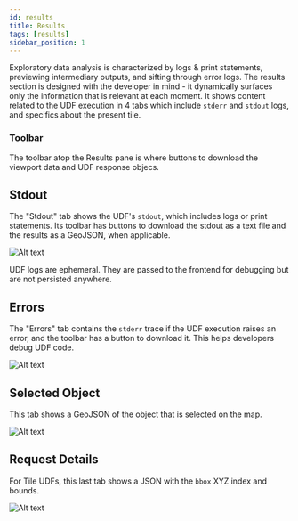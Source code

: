 ```yaml
---
id: results
title: Results
tags: [results]
sidebar_position: 1
---
```




Exploratory data analysis is characterized by logs & print statements, previewing intermediary outputs, and sifting through error logs. The results section is designed with the developer in mind - it dynamically surfaces only the information that is relevant at each moment. It shows content related to the UDF execution in 4 tabs which include `stderr` and `stdout` logs, and specifics about the present tile.



### Toolbar

The toolbar atop the Results pane is where buttons to download the viewport data and UDF response objecs.

## Stdout

The "Stdout" tab shows the UDF's `stdout`, which includes logs or print statements. Its toolbar has buttons to download the stdout as a text file and the results as a GeoJSON, when applicable.

![Alt text](https://fused-magic.s3.us-west-2.amazonaws.com/docs_assets/image-21.png)


UDF logs are ephemeral. They are passed to the frontend for debugging but are not persisted anywhere.

## Errors

The "Errors" tab contains the `stderr` trace if the UDF execution raises an error, and the toolbar has a button to download it. This helps developers debug UDF code.

![Alt text](https://fused-magic.s3.us-west-2.amazonaws.com/docs_assets/image-22.png)


## Selected Object

This tab shows a GeoJSON of the object that is selected on the map.

![Alt text](https://fused-magic.s3.us-west-2.amazonaws.com/docs_assets/image-23.png)


## Request Details

For Tile UDFs, this last tab shows a JSON with the `bbox` XYZ index and bounds.

![Alt text](https://fused-magic.s3.us-west-2.amazonaws.com/docs_assets/image-24.png)
